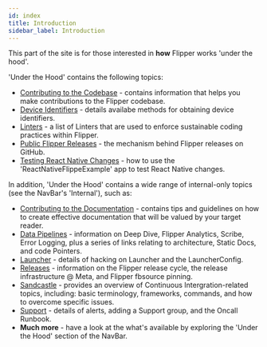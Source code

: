 ```yaml
---
id: index
title: Introduction
sidebar_label: Introduction
---
```


This part of the site is for those interested in **how** Flipper works 'under the hood'.

'Under the Hood' contains the following topics:

* [Contributing to the Codebase](contributing.mdx) - contains information that helps you make contributions to the Flipper codebase.
* [Device Identifiers](device-identifiers.mdx) - details availabe methods for obtaining device identifiers.
* [Linters](linters.mdx) - a list of Linters that are used to enforce sustainable coding practices within Flipper.
* [Public Flipper Releases](../extending/public-releases.mdx) - the mechanism behind Flipper releases on GitHub.
* [Testing React Native Changes](../extending/testing-rn.mdx) - how to use the 'ReactNativeFlippeExample' app to test React Native changes.

<FbInternalOnly>

In addition, 'Under the Hood' contains a wide range of internal-only topics (see the NavBar's 'Internal'), such as:

* [Contributing to the Documentation](documentation-writing-guide.mdx) - contains tips and guidelines on how to create effective documentation that will be valued by your target reader.
* [Data Pipelines](../fb/data-pipelines.mdx) - information on Deep Dive, Flipper Analytics, Scribe, Error Logging, plus a series of links relating to architecture, Static Docs, and code Pointers.
* [Launcher](../fb/hackin-on-launcher.mdx) - details of hacking on Launcher and the LauncherConfig.
* [Releases](../fb/Flipper-Release-Cycle.mdx) - information on the Flipper release cycle, the release infrastructure @ Meta, and Flipper fbsource pinning.
* [Sandcastle](../fb/sandcastle-overview.mdx) - provides an overview of Continuous Intergration-related topics, including: basic terminology, frameworks, commands, and how to overcome specific issues.
* [Support](../fb/Oncall-Runbook.mdx) - details of alerts, adding a Support group, and the Oncall Runbook.
* **Much more** - have a look at the what's available by exploring the 'Under the Hood' section of the NavBar.

</FbInternalOnly>
